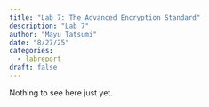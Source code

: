 ```yaml
---
title: "Lab 7: The Advanced Encryption Standard"
description: "Lab 7"
author: "Mayu Tatsumi"
date: "8/27/25"
categories:
  - labreport
draft: false
---
```


Nothing to see here just yet.
